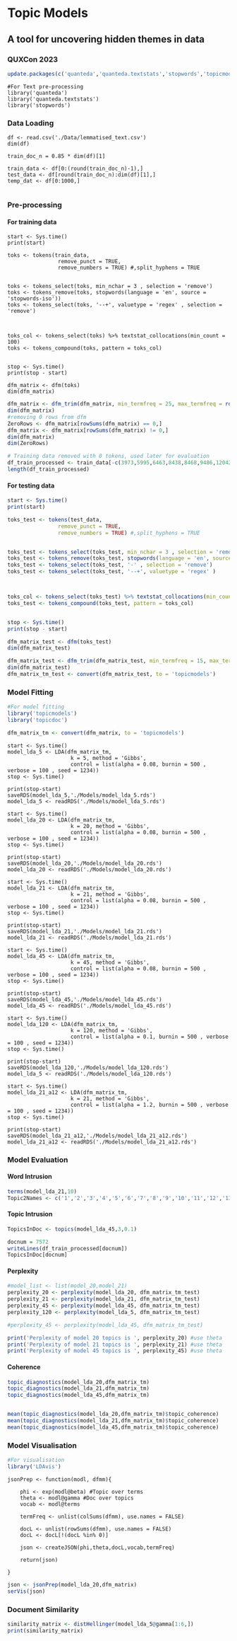 # Topic Models
## A tool for uncovering hidden themes in data
### QUXCon 2023

```r
update.packages(c('quanteda','quanteda.textstats','stopwords','topicmodels','topicdoc','LDAvis'))
```

```r-Libraries

#For Text pre-processing
library('quanteda')
library('quanteda.textstats')
library('stopwords')

```

### Data Loading
```r-ReadingData
df <- read.csv('./Data/lemmatised_text.csv')
dim(df)

```

```r-SplittingTestTrainData
train_doc_n = 0.85 * dim(df)[1]

train_data <- df[0:(round(train_doc_n)-1),] 
test_data <- df[round(train_doc_n):dim(df)[1],]
temp_dat <- df[0:1000,]


```


### Pre-processing

#### For training data

```r-Tokenising
start <- Sys.time()
print(start)

toks <- tokens(train_data,
                remove_punct = TRUE,
                remove_numbers = TRUE) #,split_hyphens = TRUE


toks <- tokens_select(toks, min_nchar = 3 , selection = 'remove')
toks <- tokens_remove(toks, stopwords(language = 'en', source = 'stopwords-iso'))
toks <- tokens_select(toks, '--+', valuetype = 'regex' , selection = 'remove')



toks_col <- tokens_select(toks) %>% textstat_collocations(min_count = 100)
toks <- tokens_compound(toks, pattern = toks_col)


stop <- Sys.time()
print(stop - start)
```

```r-DocFreqMatrix
dfm_matrix <- dfm(toks)
dim(dfm_matrix)
```

```r
dfm_matrix <- dfm_trim(dfm_matrix, min_termfreq = 25, max_termfreq = round(length(train_data) * 0.07))
dim(dfm_matrix)
#removing 0 rows from dfm
ZeroRows <- dfm_matrix[rowSums(dfm_matrix) == 0,]
dfm_matrix <- dfm_matrix[rowSums(dfm_matrix) != 0,]
dim(dfm_matrix)
dim(ZeroRows)

```

```r
# Training data removed with 0 tokens, used later for evaluation
df_train_processed <- train_data[-c(3973,5995,6463,8438,8468,9486,12042,13052)]
length(df_train_processed)
```

#### For testing data
```r
start <- Sys.time()
print(start)

toks_test <- tokens(test_data,
                remove_punct = TRUE,
                remove_numbers = TRUE) #,split_hyphens = TRUE


toks_test <- tokens_select(toks_test, min_nchar = 3 , selection = 'remove')
toks_test <- tokens_remove(toks_test, stopwords(language = 'en', source = 'stopwords-iso'))
toks_test <- tokens_select(toks_test, '-' , selection = 'remove')
toks_test <- tokens_select(toks_test, '--+', valuetype = 'regex' )



toks_col <- tokens_select(toks_test) %>% textstat_collocations(min_count = 100)
toks_test <- tokens_compound(toks_test, pattern = toks_col)


stop <- Sys.time()
print(stop - start)

```

```r
dfm_matrix_test <- dfm(toks_test)
dim(dfm_matrix_test)

dfm_matrix_test <- dfm_trim(dfm_matrix_test, min_termfreq = 15, max_termfreq = round(length(temp_dat) * 0.07))
dim(dfm_matrix_test)
dfm_matrix_tm_test <- convert(dfm_matrix_test, to = 'topicmodels')
```


### Model Fitting
```r
#For model fitting
library('topicmodels')
library('topicdoc')
```

```r
dfm_matrix_tm <- convert(dfm_matrix, to = 'topicmodels')
```

```r-ModelFitting
start <- Sys.time()
model_lda_5 <- LDA(dfm_matrix_tm, 
                    k = 5, method = 'Gibbs', 
                    control = list(alpha = 0.08, burnin = 500 , verbose = 100 , seed = 1234))
stop <- Sys.time()

print(stop-start)
saveRDS(model_lda_5,'./Models/model_lda_5.rds')
model_lda_5 <- readRDS('./Models/model_lda_5.rds')
```


```r-ModelFitting
start <- Sys.time()
model_lda_20 <- LDA(dfm_matrix_tm, 
                    k = 20, method = 'Gibbs', 
                    control = list(alpha = 0.08, burnin = 500 , verbose = 100 , seed = 1234))
stop <- Sys.time()

print(stop-start)
saveRDS(model_lda_20,'./Models/model_lda_20.rds')
model_lda_20 <- readRDS('./Models/model_lda_20.rds')
```

```r-ModelFitting
start <- Sys.time()
model_lda_21 <- LDA(dfm_matrix_tm, 
                    k = 21, method = 'Gibbs', 
                    control = list(alpha = 0.08, burnin = 500 , verbose = 100 , seed = 1234))
stop <- Sys.time()

print(stop-start)
saveRDS(model_lda_21,'./Models/model_lda_21.rds')
model_lda_21 <- readRDS('./Models/model_lda_21.rds')
```

```r-ModelFitting
start <- Sys.time()
model_lda_45 <- LDA(dfm_matrix_tm, 
                    k = 45, method = 'Gibbs', 
                    control = list(alpha = 0.08, burnin = 500 , verbose = 100 , seed = 1234))
stop <- Sys.time()

print(stop-start)
saveRDS(model_lda_45,'./Models/model_lda_45.rds')
model_lda_45 <- readRDS('./Models/model_lda_45.rds')
```

```r-ModelFitting
start <- Sys.time()
model_lda_120 <- LDA(dfm_matrix_tm, 
                    k = 120, method = 'Gibbs', 
                    control = list(alpha = 0.1, burnin = 500 , verbose = 100 , seed = 1234))
stop <- Sys.time()

print(stop-start)
saveRDS(model_lda_120,'./Models/model_lda_120.rds')
model_lda_5 <- readRDS('./Models/model_lda_120.rds')
```


```r-ModelFitting
start <- Sys.time()
model_lda_21_a12 <- LDA(dfm_matrix_tm, 
                    k = 21, method = 'Gibbs', 
                    control = list(alpha = 1.2, burnin = 500 , verbose = 100 , seed = 1234))
stop <- Sys.time()

print(stop-start)
saveRDS(model_lda_21_a12,'./Models/model_lda_21_a12.rds')
model_lda_21_a12 <- readRDS('./Models/model_lda_21_a12.rds')
```

### Model Evaluation

#### Word Intrusion
```r
terms(model_lda_21,10)
Topic2Names <- c('1','2','3','4','5','6','7','8','9','10','11','12','13','14','15','16','17','18','19','20','21')

```


#### Topic Intrusion

```r
TopicsInDoc <- topics(model_lda_45,3,0.1)

docnum = 7572
writeLines(df_train_processed[docnum])
TopicsInDoc[docnum]
```


#### Perplexity

```r
#model_list <- list(model_20,model_21)
perplexity_20 <- perplexity(model_lda_20, dfm_matrix_tm_test)
perplexity_21 <- perplexity(model_lda_21, dfm_matrix_tm_test)
perplexity_45 <- perplexity(model_lda_45, dfm_matrix_tm_test)
perplexity_120 <- perplexity(model_lda_5, dfm_matrix_tm_test)

#perplexity_45 <- perplexity(model_lda_45, dfm_matrix_tm_test)

print('Perplexity of model 20 topics is ', perplexity_20) #use theta
print('Perplexity of model 21 topics is ', perplexity_21) #use theta
print('Perplexity of model 45 topics is ', perplexity_45) #use theta

```



#### Coherence

```r
topic_diagnostics(model_lda_20,dfm_matrix_tm)
topic_diagnostics(model_lda_21,dfm_matrix_tm)
topic_diagnostics(model_lda_45,dfm_matrix_tm)


mean(topic_diagnostics(model_lda_20,dfm_matrix_tm)$topic_coherence)
mean(topic_diagnostics(model_lda_21,dfm_matrix_tm)$topic_coherence)
mean(topic_diagnostics(model_lda_45,dfm_matrix_tm)$topic_coherence)

```

### Model Visualisation

```r
#For visualisation
library('LDAvis')

```

```r-JSON_prep

jsonPrep <- function(modl, dfmm){

    phi <- exp(modl@beta) #Topic over terms
    theta <- modl@gamma #Doc over topics
    vocab <- modl@terms

    termFreq <- unlist(colSums(dfmm), use.names = FALSE)
    
    docL <- unlist(rowSums(dfmm), use.names = FALSE)
    docL <- docL[!(docL %in% 0)]

    json <- createJSON(phi,theta,docL,vocab,termFreq)

    return(json)

}

```

```r
json <- jsonPrep(model_lda_20,dfm_matrix)
serVis(json)
```

### Document Similarity

```r
similarity_matrix <- distHellinger(model_lda_5@gamma[1:6,])
print(similarity_matrix)

```